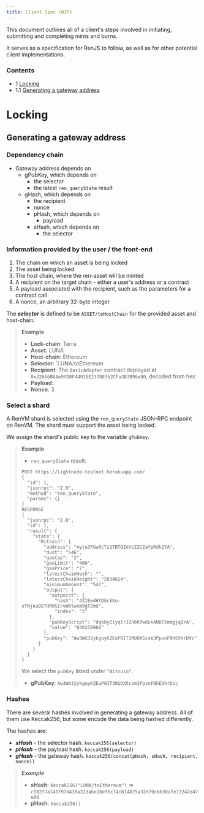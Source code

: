 ```yaml
---
title: Client Spec (WIP)
---
```


This document outlines all of a client's steps involved in initiating, submitting and completing mints and burns.

It serves as a specification for RenJS to follow, as well as for other potential client implementations.

### Contents

- 1 [Locking](locking)
- 1.1 [Generating a gateway address](generating-a-gateway-address)

# Locking

## Generating a gateway address

### Dependency chain

- Gateway address depends on
  - gPubKey, which depends on
    - the selector
    - the latest `ren_queryState` result
  - gHash, which depends on
    - the recipient
    - nonce
    - pHash, which depends on
      - payload
    - sHash, which depends on
      - the selector

### Information provided by the user / the front-end

1. The chain on which an asset is being locked
2. The asset being locked
3. The host chain, where the ren-asset will be minted
4. A recipient on the target chain - either a user's address or a contract
5. A payload associated with the recipient, such as the parameters for a contract call
6. A nonce, an arbitrary 32-byte integer

The **_selector_** is defined to be `ASSET/toHostChain` for the provided asset and host-chain.

> **Example**
>
> - **Lock-chain**: Terra
> - **Asset**: LUNA
> - **Host-chain**: Ethereum
> - **Selector**: `LUNA/toEthereum
> - **Recipient**: The `BasicAdapter` contract deployed at `0x32666B64e9fD0F44916E1378Efb2CFa3B3B96e80`, decoded from hex
> - **Payload**:
> - **Nonce**: 3

### Select a shard

A RenVM shard is selected using the `ren_queryState` JSON-RPC endpoint on RenVM. The shard must support the asset being locked.

We assign the shard's public key to the variable `gPubKey`.

> **Example**
>
> - `ren_queryState` result:
>
> ```
> POST https://lightnode-testnet.herokuapp.com/
> {
> 	"id": 1,
> 	"jsonrpc": "2.0",
> 	"method": "ren_queryState",
> 	"params": {}
> }
> RESPONSE
> {
>   "jsonrpc": "2.0",
>   "id": 1,
>   "result": {
>     "state": {
>       "Bitcoin": {
>         "address": "mytu3FGw8cTzGTBTQZoVcZ2CZaYpRdk2YA",
>         "dust": "546",
>         "gasCap": "2",
>         "gasLimit": "400",
>         "gasPrice": "2",
>         "latestChainHash": "",
>         "latestChainHeight": "2034624",
>         "minimumAmount": "547",
>         "output": {
>           "outpoint": {
>             "hash": "4ZIEedHtDGcEXu-xTNjeaQSTHRHS1rvW6twem9gT2mU",
>             "index": "2"
>           },
>           "pubKeyScript": "dqkUyZiyqIrJZnbhTwdzkANBl5mmgjqIrA",
>           "value": "840258866"
>         },
>         "pubKey": "Aw3WX32ykguyKZEuP0IT3RUOX5csm3PpvnFNhEVhrDVc"
>       }
>     }
>   }
> }
> ```
>
> We select the `pubKey` listed under `"Bitcoin"`.
>
> - **gPubKey**: `Aw3WX32ykguyKZEuP0IT3RUOX5csm3PpvnFNhEVhrDVc`

### Hashes

There are several hashes involved in generating a gateway address. All of them use Keccak256, but some encode the data being hashed differently.

The hashes are:

- **_sHash_** - the selector hash. `keccak256(selector)`
- **_pHash_** - the payload hash. `keccak256(payload)`
- **_gHash_** - the gateway hash. `keccak256(concat(pHash, sHash, recipient, nonce))`

> **_Example_**
>
> - **sHash**: `keccak256("LUNA/toEthereum")` => `cf82f7a141f97d439a22da6e28ef6c74c814875a32d79c6630afe73242e47e0d`
> - **pHash**: `keccak256()`
